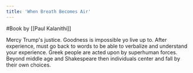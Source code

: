 ```yaml
---
title: 'When Breath Becomes Air'
---
```


#Book by [[Paul Kalanithi]]

Mercy Trump's justice. Goodness is impossible yo live up to. After experience, must go back to words to be able to verbalize and understand your experience. Greek people are acted upon by superhuman forces. Beyond middle age and Shakespeare then individuals center and fall by their own choices.
